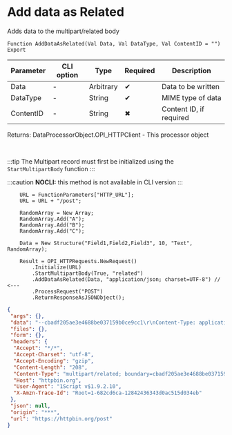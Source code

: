 ﻿---
sidebar_position: 8
description: Add data as Related  and other functions to work with HTTP-client in the Open Integration Package, a free open-source integration library for 1C:Enterprise 8, OneScript and CLI
keywords: [1C, 1С, 1С:Enterprise, 1С:Enterprise 8.3, API, Integration, Services, Exchange, OneScript, CLI, HTTP-client]
---


# Add data as Related 
 Adds data to the multipart/related body



`Function AddDataAsRelated(Val Data, Val DataType, Val ContentID = "") Export`

  | Parameter | CLI option | Type | Required | Description |
  |-|-|-|-|-|
  | Data | - | Arbitrary | &#x2714; | Data to be written |
  | DataType | - | String | &#x2714; | MIME type of data |
  | ContentID | - | String | &#x2716; | Content ID, if required |

  
  Returns:  DataProcessorObject.OPI_HTTPClient - This processor object

<br/>

:::tip
The Multipart record must first be initialized using the `StartMultipartBody` function
:::

:::caution
**NOCLI:** this method is not available in CLI version
:::
<br/>



```bsl title="1C:Enterprise/OneScript code example"
    URL = FunctionParameters["HTTP_URL"];
    URL = URL + "/post";

    RandomArray = New Array;
    RandomArray.Add("A");
    RandomArray.Add("B");
    RandomArray.Add("C");

    Data = New Structure("Field1,Field2,Field3", 10, "Text", RandomArray);

    Result = OPI_HTTPRequests.NewRequest()
        .Initialize(URL)
        .StartMultipartBody(True, "related")
        .AddDataAsRelated(Data, "application/json; charset=UTF-8") // <---
        .ProcessRequest("POST")
        .ReturnResponseAsJSONObject();
```
 



```json title="Result"
{
 "args": {},
 "data": "--cbadf205ae3e4688be037159b0ce9cc1\r\nContent-Type: application/json; charset=UTF-8\r\n\r\n{\r\n \"Field1\": 10,\r\n \"Field2\": \"Text\",\r\n \"Field3\": [\r\n  \"A\",\r\n  \"B\",\r\n  \"C\"\r\n ]\r\n}\r\n\r\n--cbadf205ae3e4688be037159b0ce9cc1--\r\n",
 "files": {},
 "form": {},
 "headers": {
  "Accept": "*/*",
  "Accept-Charset": "utf-8",
  "Accept-Encoding": "gzip",
  "Content-Length": "208",
  "Content-Type": "multipart/related; boundary=cbadf205ae3e4688be037159b0ce9cc1",
  "Host": "httpbin.org",
  "User-Agent": "1Script v$1.9.2.10",
  "X-Amzn-Trace-Id": "Root=1-682cd6ca-12842436343d0ac515d034eb"
 },
 "json": null,
 "origin": "***",
 "url": "https://httpbin.org/post"
}
```
